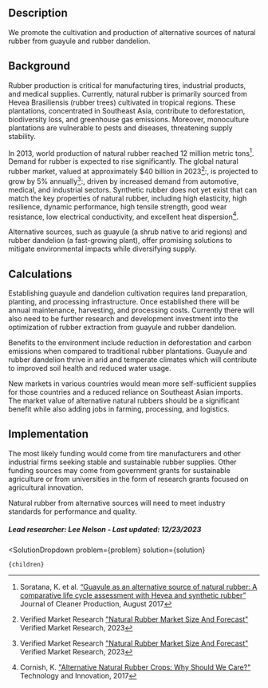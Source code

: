

## Description
We promote the cultivation and production of alternative sources of natural rubber from guayule and rubber dandelion.

## Background
Rubber production is critical for manufacturing tires, industrial products, and medical supplies. Currently, natural rubber is primarily sourced from Hevea Brasiliensis (rubber trees) cultivated in tropical regions. These plantations, concentrated in Southeast Asia, contribute to deforestation, biodiversity loss, and greenhouse gas emissions. Moreover, monoculture plantations are vulnerable to pests and diseases, threatening supply stability.

In 2013, world production of natural rubber reached 12 million metric tons[^"1"]. Demand for rubber is expected to rise significantly. The global natural rubber market, valued at approximately $40 billion in 2023[^"3"]:, is projected to grow by 5% annually[^"3"]:, driven by increased demand from automotive, medical, and industrial sectors. Synthetic rubber does not yet exist that can match the key properties of natural rubber, including high elasticity, high resilience, dynamic performance, high tensile strength, good wear resistance, low electrical conductivity, and excellent heat dispersion[^"2"].

Alternative sources, such as guayule (a shrub native to arid regions) and rubber dandelion (a fast-growing plant), offer promising solutions to mitigate environmental impacts while diversifying supply.

## Calculations

Establishing guayule and dandelion cultivation requires land preparation, planting, and processing infrastructure. Once established there will be annual maintenance, harvesting, and processing costs. Currently there will also need to be further research and development investment into the optimization of rubber extraction from guayule and rubber dandelion.

Benefits to the environment include reduction in deforestation and carbon emissions when compared to traditional rubber plantations. Guayule and rubber dandelion thrive in arid and temperate climates which will contribute to improved soil health and reduced water usage.

New markets in various countries would mean more self-sufficient supplies for those countries and a reduced reliance on Southeast Asian imports.  
The market value of alternative natural rubbers should be a significant benefit while also adding jobs in farming, processing, and logistics.

## Implementation
The most likely funding would come from tire manufacturers and other industrial firms seeking stable and sustainable rubber supplies. Other funding sources may come from government grants for sustainable agriculture or from universities in the form of research grants focused on agricultural innovation.

Natural rubber from alternative sources will need to meet industry standards for performance and quality.

##### Lead researcher: Lee Nelson - Last updated: 12/23/2023

[^"1"]: Soratana, K. et al. [“Guayule as an alternative source of natural rubber: A comparative life cycle assessment with Hevea and synthetic rubber”](https://doi.org/10.1016/j.jclepro.2017.05.070) Journal of Cleaner Production, August 2017

[^"2"]: Cornish, K. ["Alternative Natural Rubber Crops: Why Should We Care?"](https://doi.org/10.21300/18.4.2017.245) Technology and Innovation, 2017

[^"3"]: Verified Market Research ["Natural Rubber Market Size And Forecast"](https://www.verifiedmarketresearch.com/product/natural-rubber-market/) Verified Market Research, 2023


  <SolutionDropdown 
    problem={problem} 
    solution={solution}
  >
    {children}
  </SolutionDropdown>
